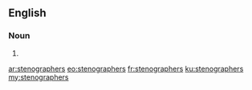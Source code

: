 ==English==

===Noun===
{{head|en}}

# {{plural of|stenographer}}

[[ar:stenographers]]
[[eo:stenographers]]
[[fr:stenographers]]
[[ku:stenographers]]
[[my:stenographers]]